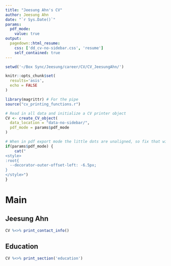 ```yaml
---
title: "Jeesung Ahn's CV"
author: Jeesung Ahn
date: "`r Sys.Date()`"
params:
  pdf_mode:
    value: true
output:
  pagedown::html_resume:
    css: ['dd_cv-no-sidebar.css', 'resume']
    self_contained: true
---
```



```r
setwd('~/Box Sync/Jeesung/career/CV/CV_JeesungAhn/')

knitr::opts_chunk$set(
  results='asis', 
  echo = FALSE
)

library(magrittr) # For the pipe
source("cv_printing_functions.r")

# Read in all data and initialize a CV printer object
CV <- create_CV_object(
  data_location = "data-no-sidebar/",  
  pdf_mode = params$pdf_mode
)

```


```r
# When in pdf export mode the little dots are unaligned, so fix that with some conditional CSS.
if(params$pdf_mode) {
    cat("
<style>
:root{
  --decorator-outer-offset-left: -6.5px;
}
</style>")
}
```


Main
================================================================================

Jeesung Ahn {#title}
--------------------------------------------------------------------------------
```r
CV %<>% print_contact_info()
```

Education {data-icon=graduation-cap data-concise=true}
--------------------------------------------------------------------------------

```r
CV %<>% print_section('education')
```

